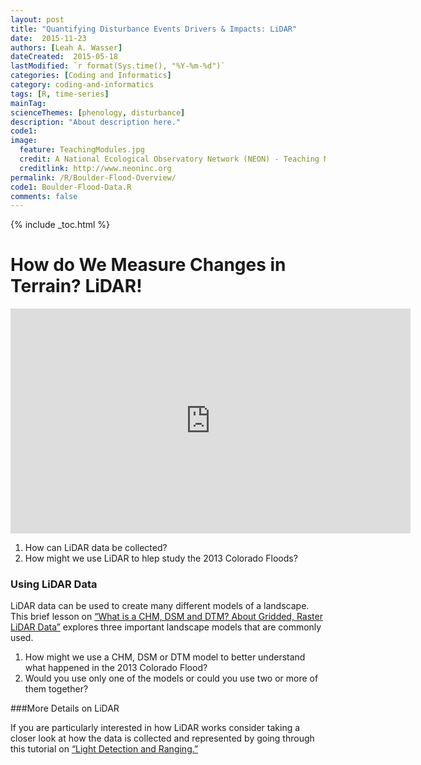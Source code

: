 ```yaml
---
layout: post
title: "Quantifying Disturbance Events Drivers & Impacts: LiDAR"
date:  2015-11-23
authors: [Leah A. Wasser]
dateCreated:  2015-05-18
lastModified: `r format(Sys.time(), "%Y-%m-%d")`
categories: [Coding and Informatics]
category: coding-and-informatics
tags: [R, time-series]
mainTag:
scienceThemes: [phenology, disturbance]
description: "About description here."
code1:
image:
  feature: TeachingModules.jpg
  credit: A National Ecological Observatory Network (NEON) - Teaching Module
  creditlink: http://www.neoninc.org
permalink: /R/Boulder-Flood-Overview/
code1: Boulder-Flood-Data.R
comments: false
---
```


{% include _toc.html %}

 

# How do We Measure Changes in Terrain? LiDAR!

<iframe width="640" height="360" src="https://www.youtube.com/embed/EYbhNSUnIdU" frameborder="0" allowfullscreen></iframe>

1. How can LiDAR data be collected?  
2. How might we use LiDAR to hlep study the 2013 Colorado Floods?

### Using LiDAR Data

LiDAR data can be used to create many different models of a landscape.  This
brief lesson on 
<a href="http://neondataskills.org/remote-sensing/2_LiDAR-Data-Concepts_Activity2/" target="_blank">
"What is a CHM, DSM and DTM? About Gridded, Raster LiDAR Data"</a> explores
three important landscape models that are commonly used.  

1. How might we use a CHM, DSM or DTM model to better understand what happened
in the 2013 Colorado Flood? 
2. Would you use only one of the models or could you use two or more of them
together?

###More Details on LiDAR

If you are particularly interested in how LiDAR works consider taking a closer
look at how the data is collected and represented by going through this tutorial
on <a href="http://neondataskills.org/remote-sensing/1_About-LiDAR-Data-Light-Detection-and-Ranging_Activity1/" target="_blank"> "Light Detection and Ranging."</a> 



